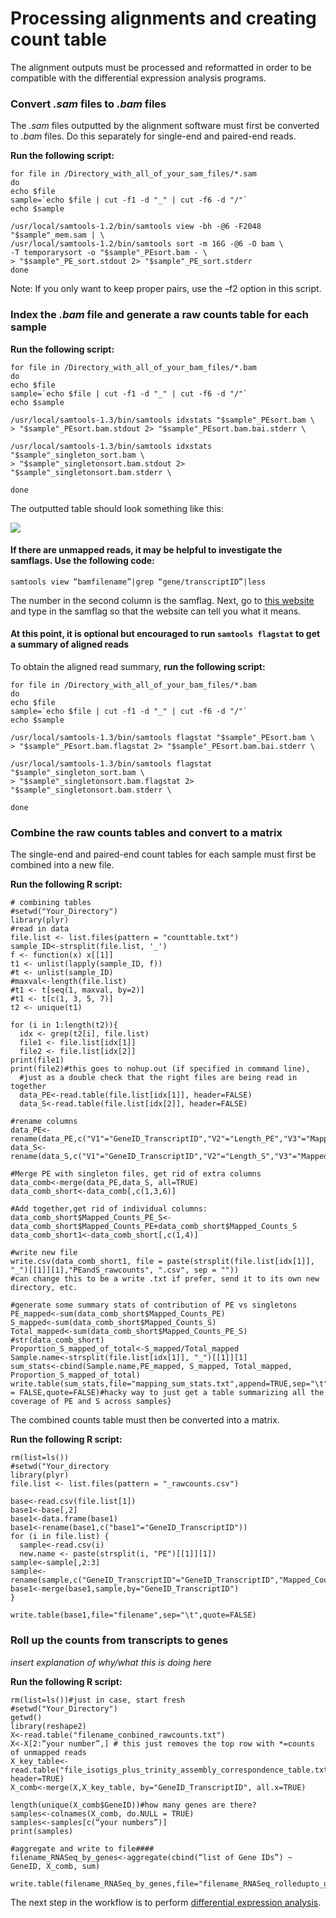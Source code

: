 # Processing alignments and creating count table

The alignment outputs must be processed and reformatted in order to be compatible with the differential expression analysis programs.

### Convert *.sam* files to *.bam* files

The *.sam* files outputted by the alignment software must first be converted to *.bam* files. Do this separately for single-end and paired-end reads.

**Run the following script:**

```
for file in /Directory_with_all_of_your_sam_files/*.sam
do
echo $file
sample=`echo $file | cut -f1 -d "_" | cut -f6 -d "/"` 
echo $sample

/usr/local/samtools-1.2/bin/samtools view -bh -@6 -F2048 "$sample"_mem.sam | \
/usr/local/samtools-1.2/bin/samtools sort -m 16G -@6 -O bam \
-T temporarysort -o "$sample"_PEsort.bam - \
> "$sample"_PE_sort.stdout 2> "$sample"_PE_sort.stderr
done

```
Note: If you only want to keep proper pairs, use the –f2 option in this script.

### Index the *.bam* file and generate a raw counts table for each sample

**Run the following script:**

```
for file in /Directory_with_all_of_your_bam_files/*.bam
do
echo $file
sample=`echo $file | cut -f1 -d "_" | cut -f6 -d "/"` 
echo $sample

/usr/local/samtools-1.3/bin/samtools idxstats "$sample"_PEsort.bam \
> "$sample"_PEsort.bam.stdout 2> "$sample"_PEsort.bam.bai.stderr \

/usr/local/samtools-1.3/bin/samtools idxstats "$sample"_singleton_sort.bam \
> "$sample"_singletonsort.bam.stdout 2> "$sample"_singletonsort.bam.stderr \

done
```

The outputted table should look something like this:

![](https://github.com/lkomoro/RNA-Seq-Workflow/blob/master/index_table.jpg)

#### If there are unmapped reads, it may be helpful to investigate the samflags. Use the following code:

```
samtools view “bamfilename”|grep “gene/transcriptID”|less

```
The number in the second column is the samflag. Next, go to [this website][1] and type in the samflag so that the website can tell you what it means.

[1]: https://broadinstitute.github.io/picard/explain-flags.html

#### At this point, it is optional but encouraged to run ```samtools flagstat``` to get a summary of aligned reads

To obtain the aligned read summary, **run the following script:**

```
for file in /Directory_with_all_of_your_bam_files/*.bam
do
echo $file
sample=`echo $file | cut -f1 -d "_" | cut -f6 -d "/"` 
echo $sample

/usr/local/samtools-1.3/bin/samtools flagstat "$sample"_PEsort.bam \
> "$sample"_PEsort.bam.flagstat 2> "$sample"_PEsort.bam.bai.stderr \

/usr/local/samtools-1.3/bin/samtools flagstat "$sample"_singleton_sort.bam \
> "$sample"_singletonsort.bam.flagstat 2> "$sample"_singletonsort.bam.stderr \

done
```

### Combine the raw counts tables and convert to a matrix

The single-end and paired-end count tables for each sample must first be combined into a new file. 

**Run the following R script:**

```
# combining tables
#setwd("Your_Directory")
library(plyr)
#read in data
file.list <- list.files(pattern = "counttable.txt")
sample_ID<-strsplit(file.list, '_')
f <- function(x) x[[1]]
t1 <- unlist(lapply(sample_ID, f))
#t <- unlist(sample_ID)
#maxval<-length(file.list)
#t1 <- t[seq(1, maxval, by=2)]
#t1 <- t[c(1, 3, 5, 7)]  
t2 <- unique(t1)  

for (i in 1:length(t2)){
  idx <- grep(t2[i], file.list)
  file1 <- file.list[idx[1]]
  file2 <- file.list[idx[2]]
print(file1)
print(file2)#this goes to nohup.out (if specified in command line),
  #just as a double check that the right files are being read in together
  data_PE<-read.table(file.list[idx[1]], header=FALSE)
  data_S<-read.table(file.list[idx[2]], header=FALSE)

#rename columns
data_PE<-rename(data_PE,c("V1"="GeneID_TranscriptID","V2"="Length_PE","V3"="Mapped_Counts_PE","V4"="Unmapped_Counts_PE"))
data_S<-rename(data_S,c("V1"="GeneID_TranscriptID","V2"="Length_S","V3"="Mapped_Counts_S","V4"="Unmapped_Counts_S"))

#Merge PE with singleton files, get rid of extra columns
data_comb<-merge(data_PE,data_S, all=TRUE)
data_comb_short<-data_comb[,c(1,3,6)]

#Add together,get rid of individual columns:
data_comb_short$Mapped_Counts_PE_S<-data_comb_short$Mapped_Counts_PE+data_comb_short$Mapped_Counts_S
data_comb_short1<-data_comb_short[,c(1,4)]

#write new file
write.csv(data_comb_short1, file = paste(strsplit(file.list[idx[1]], "_")[[1]][1],"PEandS_rawcounts", ".csv", sep = ""))
#can change this to be a write .txt if prefer, send it to its own new directory, etc.

#generate some summary stats of contribution of PE vs singletons
PE_mapped<-sum(data_comb_short$Mapped_Counts_PE)
S_mapped<-sum(data_comb_short$Mapped_Counts_S)
Total_mapped<-sum(data_comb_short$Mapped_Counts_PE_S)
#str(data_comb_short)
Proportion_S_mapped_of_total<-S_mapped/Total_mapped
Sample.name<-strsplit(file.list[idx[1]], "_")[[1]][1]
sum_stats<-cbind(Sample.name,PE_mapped, S_mapped, Total_mapped, Proportion_S_mapped_of_total)
write.table(sum_stats,file="mapping_sum_stats.txt",append=TRUE,sep="\t",col.names = FALSE,quote=FALSE)#hacky way to just get a table summarizing all the coverage of PE and S across samples}
```

The combined counts table must then be converted into a matrix. 

**Run the following R script:**

```
rm(list=ls())
#setwd("Your_directory
library(plyr)
file.list <- list.files(pattern = "_rawcounts.csv")

base<-read.csv(file.list[1])
base1<-base[,2]
base1<-data.frame(base1)
base1<-rename(base1,c("base1"="GeneID_TranscriptID")) 
for (i in file.list) {
  sample<-read.csv(i)
  new.name <- paste(strsplit(i, "PE")[[1]][1])
sample<-sample[,2:3]
sample<-rename(sample,c("GeneID_TranscriptID"="GeneID_TranscriptID","Mapped_Counts_PE_S"=new.name))
base1<-merge(base1,sample,by="GeneID_TranscriptID")
}

write.table(base1,file="filename",sep="\t",quote=FALSE)
```

### Roll up the counts from transcripts to genes
*insert explanation of why/what this is doing here*

**Run the following R script:**

```
rm(list=ls())#just in case, start fresh
#setwd("Your_Directory") 
getwd()
library(reshape2)
X<-read.table("filename_conbined_rawcounts.txt")
X<-X[2:”your number”,] # this just removes the top row with *=counts of unmapped reads
X_key_table<-read.table("file_isotigs_plus_trinity_assembly_correspondence_table.txt", header=TRUE)
X_comb<-merge(X,X_key_table, by="GeneID_TranscriptID", all.x=TRUE)

length(unique(X_comb$GeneID))#how many genes are there?
samples<-colnames(X_comb, do.NULL = TRUE)
samples<-samples[c(“your numbers”)]
print(samples)

#aggregate and write to file####
filename_RNASeq_by_genes<-aggregate(cbind(“list of Gene IDs”) ~ GeneID, X_comb, sum)

write.table(filename_RNASeq_by_genes,file="filename_RNASeq_rolledupto_genes.txt",sep="\t",quote=FALSE)
```

The next step in the workflow is to perform [differential expression analysis][1].  

[1]:https://github.com/lkomoro/RNA-Seq-Workflow/blob/master/DE.Rmd
